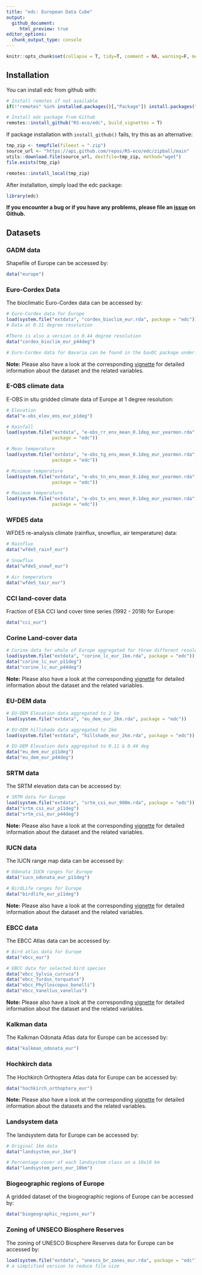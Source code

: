 ```yaml
---
title: "edc: European Data Cube"
output: 
  github_document:
     html_preview: true
editor_options: 
  chunk_output_type: console
---
```


```r
knitr::opts_chunk$set(collapse = T, tidy=T, comment = NA, warning=F, message=F)
```

## Installation

You can install edc from github with:

```r
# Install remotes if not available
if(!"remotes" %in% installed.packages()[,"Package"]) install.packages("remotes")

# Install edc package from Github
remotes::install_github("RS-eco/edc", build_vignettes = T)
```

If package installation with `install_github()` fails, try this as an alternative:

```r
tmp_zip <- tempfile(fileext = ".zip")
source_url <- "https://api.github.com/repos/RS-eco/edc/zipball/main"
utils::download.file(source_url, destfile=tmp_zip, method="wget")
file.exists(tmp_zip)

remotes::install_local(tmp_zip)
```

After installation, simply load the edc package:

```r
library(edc)
```

**If you encounter a bug or if you have any problems, please file an [issue](https://github.com/RS-eco/edc/issues) on Github.**

## Datasets

### GADM data

Shapefile of Europe can be accessed by:

```r
data("europe")
```

### Euro-Cordex Data

The bioclimatic Euro-Cordex data can be accessed by:

```r
# Euro-Cordex data for Europe
load(system.file("extdata", "cordex_bioclim_eur.rda", package = "edc"))
# Data at 0.11 degree resolution

#There is also a version in 0.44 degree resolution
data("cordex_bioclim_eur_p44deg")

# Euro-Cordex data for Bavaria can be found in the bavDC package under: https://github.com/RS-eco/bavDC
```

**Note:** Please also have a look at the corresponding [vignette](https://github.com/RS-eco/edc/blob/main/vignettes/edc-eurocordex.Rmd) for detailed information about the dataset and the related variables.

### E-OBS climate data

E-OBS in situ gridded climate data of Europe at 1 degree resolution:

```r
# Elevation
data("e-obs_elev_ens_eur_p1deg")

# Rainfall
load(system.file("extdata", "e-obs_rr_ens_mean_0.1deg_eur_yearmon.rda", 
                 package = "edc"))

# Mean temperature
load(system.file("extdata", "e-obs_tg_ens_mean_0.1deg_eur_yearmon.rda", 
                 package = "edc"))

# Minimum temperature
load(system.file("extdata", "e-obs_tn_ens_mean_0.1deg_eur_yearmon.rda", 
                 package = "edc"))

# Maximum temperature
load(system.file("extdata", "e-obs_tx_ens_mean_0.1deg_eur_yearmon.rda", 
                 package = "edc"))
```

### WFDE5 data

WFDE5 re-analysis climate (rainflux, snowflux, air temperature) data:

```r
# Rainflux
data("wfde5_rainf_eur")

# Snowflux
data("wfde5_snowf_eur")

# Air temperature
data("wfde5_tair_eur")
```

### CCI land-cover data

Fraction of ESA CCI land cover time series (1992 - 2018) for Europe:

```r
data("cci_eur")
```

### Corine Land-cover data

```r
# Corine data for whole of Europe aggregated for three different resolutions
load(system.file("extdata", "corine_lc_eur_1km.rda", package = "edc"))
data("corine_lc_eur_p11deg")
data("corine_lc_eur_p44deg")
```

**Note:** Please also have a look at the corresponding [vignette](https://github.com/RS-eco/edc/blob/main/vignettes/edc-landcover.Rmd) for detailed information about the dataset and the related variables.

### EU-DEM data

```r
# EU-DEM Elevation data aggregated to 2 km
load(system.file("extdata", "eu_dem_eur_2km.rda", package = "edc"))

# EU-DEM hillshade data aggregated to 2km
load(system.file("extdata", "hillshade_eur_2km.rda", package = "edc"))

# EU-DEM Elevation data aggregated to 0.11 & 0.44 deg
data("eu_dem_eur_p11deg")
data("eu_dem_eur_p44deg")
```

### SRTM data

The SRTM elevation data can be accessed by:

```r
# SRTM data for Europe
load(system.file("extdata", "srtm_csi_eur_900m.rda", package = "edc"))
data("srtm_csi_eur_p11deg")
data("srtm_csi_eur_p44deg")
```

**Note:** Please also have a look at the corresponding [vignette](https://github.com/RS-eco/edc/blob/main/vignettes/edc-elevation.Rmd) for detailed information about the dataset and the related variables.

### IUCN data

The IUCN range map data can be accessed by:

```r
# Odonata IUCN ranges for Europe
data("iucn_odonata_eur_p11deg")

# BirdLife ranges for Europe
data("birdlife_eur_p11deg")
```

**Note:** Please also have a look at the corresponding [vignette](https://github.com/RS-eco/edc/blob/main/vignettes/edc-iucn.Rmd) for detailed information about the dataset and the related variables.

### EBCC data

The EBCC Atlas data can be accessed by:

```r
# Bird atlas data for Europe
data("ebcc_eur")

# EBCC data for selected bird species
data("ebcc_Sylvia_curruca")
data("ebcc_Turdus_torquatus")
data("ebcc_Phylloscopus_bonelli")
data("ebcc_Vanellus_vanellus")
```

**Note:** Please also have a look at the corresponding [vignette](https://github.com/RS-eco/edc/blob/main/vignettes/edc-ebcc.Rmd) for detailed information about the dataset and the related variables.

### Kalkman data

The Kalkman Odonata Atlas data for Europe can be accessed by:

```r
data("kalkman_odonata_eur")
```

### Hochkirch data

The Hochkirch Orthoptera Atlas data for Europe can be accessed by:

```r
data("hochkirch_orthoptera_eur")
```

**Note:** Please also have a look at the corresponding [vignette](https://github.com/RS-eco/edc/blob/main/vignettes/edc-atlas.Rmd) for detailed information about the datasets and the related variables.

### Landsystem data

The landsystem data for Europe can be accessed by:

```r
# Original 1km data
data("landsystem_eur_1km")

# Percentage cover of each landsystem class on a 10x10 km
data("landsystem_perc_eur_10km")
```

### Biogeographic regions of Europe

A gridded dataset of the biogeographic regions of Europe can be accessed by:

```r
data("biogeographic_regions_eur")
```

### Zoning of UNSECO Biosphere Reserves

The zoning of UNESCO Biosphere Reserves data for Europe can be accessed by:

```r
load(system.file("extdata", "unesco_br_zones_eur.rda", package = "edc"))
# a simplified version to reduce file size
```
